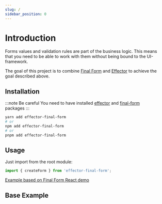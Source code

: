 ```yaml
---
slug: /
sidebar_position: 0
---
```


# Introduction

Forms values and validation rules are part of the business logic. This means that you need to be able to work with them without being bound to the UI-framework.

The goal of this project is to combine [Final Form](https://final-form.org/) and [Effector](https://effector.dev/) to achieve the goal described above.

## Installation

:::note Be careful
You need to have installed [effector](https://effector.dev/) and [final-form](https://final-form.org/) packages
:::

```bash
yarn add effector-final-form
# or
npm add effector-final-form
# or
pnpm add effector-final-form
```

## Usage

Just import from the root module:

```ts
import { createForm } from 'effector-final-form';
```

[Example based on Final Form React demo](https://stackblitz.com/edit/react-ts-xjh6yd?file=index.tsx)

## Base Example

```ts file=../../src/__tests__/examples/base.spec.ts

```
